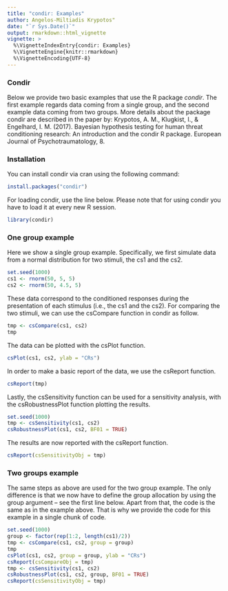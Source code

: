 ```yaml
---
title: "condir: Examples"
author: Angelos-Miltiadis Krypotos"
date: "`r Sys.Date()`"
output: rmarkdown::html_vignette
vignette: >
  %\VignetteIndexEntry{condir: Examples}
  %\VignetteEngine{knitr::rmarkdown}
  %\VignetteEncoding{UTF-8}
---
```


###  Condir

Below we provide two basic examples that use the R package _condir_. The first
example regards data coming from a single group, and the second example data
coming from two groups. More details about the package condir are described in
the paper by:
Krypotos, A. M., Klugkist, I., & Engelhard, I. M. (2017). Bayesian hypothesis testing for human threat conditioning research: An introduction and the condir R package. European Journal of Psychotraumatology, 8.

### Installation

You can install condir via cran using the following command:

```r
install.packages("condir")
```

For loading condir, use the line below. Please note that for using condir you
have to load it at every new R session.

```r
library(condir)
```

### One group example
Here we show a single group example. Specifically, we first simulate data from
a normal distribution for two stimuli, the cs1 and the cs2.

```r
set.seed(1000)
cs1 <- rnorm(50, 5, 5)
cs2 <- rnorm(50, 4.5, 5)
```

These data correspond to the conditioned responses during the presentation of
each stimulus (i.e., the cs1 and the cs2). For comparing the two stimuli, we
can use the csCompare function in condir as follow.

```r
tmp <- csCompare(cs1, cs2)
tmp
```

The data can be plotted with the csPlot function.

```r
csPlot(cs1, cs2, ylab = "CRs")
```

In order to make a basic report of the data, we use the csReport function.

```r
csReport(tmp)
```

Lastly, the csSensitivity function can be used for a sensitivity analysis,
with the csRobustnessPlot function plotting the results.

```r
set.seed(1000)
tmp <- csSensitivity(cs1, cs2)
csRobustnessPlot(cs1, cs2, BF01 = TRUE)
```

The results are now reported with the csReport function.

```r
csReport(csSensitivityObj = tmp)
```

### Two groups example

The same steps as above are used for the two group example. The only difference
is that we now have to define the group allocation by using the group argument
-- see the first line below. Apart from that, the code is the same as in the 
example above. That is why we provide the code for this example 
in a single chunk of code.

```r
set.seed(1000)
group <- factor(rep(1:2, length(cs1)/2))
tmp <- csCompare(cs1, cs2, group = group)
tmp
csPlot(cs1, cs2, group = group, ylab = "CRs")
csReport(csCompareObj = tmp)
tmp <- csSensitivity(cs1, cs2)
csRobustnessPlot(cs1, cs2, group, BF01 = TRUE)
csReport(csSensitivityObj = tmp)
```
